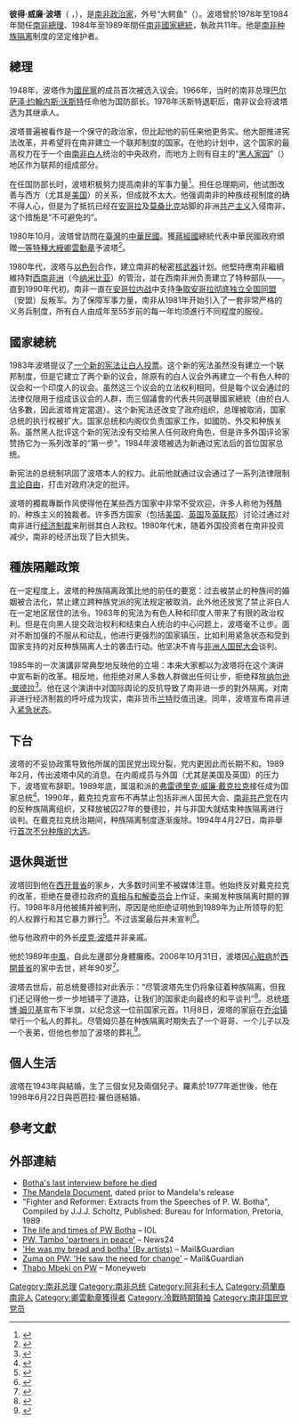 {{NoteTA
| G1 = Country
| G2 = People
| T=zh-hans:彼得·威廉·波塔; zh-hant:彼得·威廉·波塔; zh-hk:彼得·威廉·博塔
| 1=zh-hans:波塔; zh-hant:波塔; zh-hk:博塔
| 2=zh-hans:非洲人国民大会; zh-hant:非洲人國民大會; zh-tw:非洲民族議會
}}
{{Infobox President
| name             = 彼得·威廉·波塔
| original_name    = {{lang|af|Pieter Willem Botha}}
| honorific-suffix = {{le|優良服務獎章|Decoration for Meritorious Services|DMS}}
| image            = PW Botha 1962.jpg
| caption          = 
| office1          = {{flagdeco|ZAF|1928}} 第6任[[南非總統|南非國家總統]]
| term_start1      = 1984年9月3日
| term_end1        = 1989年8月14日<br/><small>代理至1984年9月14日</small>
| predecessor1     = [[马雷·维尔容|马雷·维尔容]]
| successor1       = [[弗雷德里克·威廉·戴克拉克|弗雷德里克·威廉·戴克拉克]]
| office2          = {{flagdeco|ZAF|1928}} 第8任[[南非總理|南非總理]]
| term_start2      = 1978年10月9日
| term_end2        = 1984年9月14日
| president2       = [[巴爾薩澤·約翰內斯·沃斯特|巴爾薩澤·約翰內斯·沃斯特]]<br/>[[馬雷·維爾容|馬雷·維爾容]]
| vicepresident2   = {{le|阿爾文·施萊布施|Alwyn Schlebusch}}{{Nowrap|（1981年－1984年）}}
| predecessor2     = [[巴爾薩澤·約翰內斯·沃斯特|巴爾薩澤·約翰內斯·沃斯特]]
| successor2       = 職務廢除／<br/>他本人<br/><small>作為[[南非總統|國家總統]]</small>
| birth_name       = 彼得·威廉·波塔<br/>Pieter Willem Botha
| birth_date       = {{Birth date|df=y|1916|1|12}}
| birth_place      = {{ZAF-1912}}[[奧蘭治自由邦省|奧蘭治自由邦省]]{{le|保羅魯|Paul Roux}}
| death_date       = {{Death date and age|df=y|2006|10|31|1916|1|12}}
| death_place      = {{ZAF}}[[西開普省|西開普省]]{{le|韋爾德尼斯 (西開普省)|Wilderness, Western Cape|韋爾德尼斯}}
| nationality      = {{ZAF}}
| party            = [[國民黨_(南非)|國民黨]]（1946年－1997年）<br/>[[新國民黨_(南非)|新國民黨]]（1997年－2005年）
| spouse           = {{Marriage|{{le|伊利莎·波塔|Elize Botha}}|1943|1997|reason=妻逝}}<br/>{{Marriage|芭芭拉·羅伯遜|1998|2006|reason=夫逝}}
| children         = 羅索<br/>彼得·威廉<br/>伊蘭莎<br/>阿米莉亞<br/>羅桑
| alma_mater       = {{le|自由邦大學|University of the Free State|格雷大學學院}}
| profession       = [[政治家|政治家]]
}}

'''彼得·威廉·波塔'''（{{lang-af|Pieter Willem Botha}} {{IPA-af|ˈpitər ˈvələm ˈbʊəta|}}，{{bd|1916年|1月12日|2006年|10月31日|catIdx=Botha}}），是[[南非|南非]][[政治家|政治家]]，外号“大鳄鱼”（{{lang|af|Die Groot Krokodil}}）。波塔曾於1978年至1984年間任[[南非總理|南非總理]]、1984年至1989年間任[[南非總統|南非國家總統]]，執政共11年。他是[[南非种族隔离|南非种族隔离]]制度的坚定维护者。

== 總理 ==
1948年，波塔作为[[國民黨_(南非)|國民黨]]的成员首次被选入议会。1966年，当时的南非总理[[巴尔萨泽·约翰内斯·沃斯特|巴尔萨泽·约翰内斯·沃斯特]]任命他为国防部长。1978年沃斯特退职后，南非议会将波塔选为其继承人。

波塔普遍被看作是一个保守的政治家，但比起他的前任来他更务实。他大胆推进宪法改革，并希望将在南非建立一个联邦制度的国家。在他的计划中，这个国家的最高权力在于一个由[[南非白人|南非白人]]统治的中央政府，而地方上则有自主的“[[班图斯坦|黑人家园]]”（{{lang|en|Black homeland}}）地区作为联邦的组成部分。

在任国防部长时，波塔积极努力提高南非的军事力量<ref>{{Cite news |url=https://www.nytimes.com/2006/11/01/world/africa/01botha.html |title=P. W. Botha, Defender of Apartheid, Is Dead at 90 |publisher=The New York Times |last=R. Gregory |first=Joseph |date=2006-11-01 |access-date=2006-11-02 |archive-date=2020-11-29 |archive-url=https://web.archive.org/web/20201129004151/https://www.nytimes.com/2006/11/01/world/africa/01botha.html |dead-url=no }}</ref>。担任总理期间，他试图改善与西方（尤其是[[美国|美国]]）的关系，但成就不太大。他强调南非的种族歧视制度的确不得人心，但是为了抵抗已经在[[安哥拉|安哥拉]]及[[莫桑比克|莫桑比克]]站脚的非洲[[共产主义|共产主义]]入侵南非，这个措施是“不可避免的”。

1980年10月，波塔曾訪問在[[臺灣|臺灣]]的[[中華民國|中華民國]]。獲[[蔣經國|蔣經國]]總統代表中華民國政府頒贈[[卿雲勳章|一等特種大綬卿雲勳章]]予波塔<ref>{{Cite web |url=https://catalog.digitalarchives.tw/item/00/3a/1b/29.html |title=影帶名稱:台影新聞史料（2008數位化）304卷(3808041) |publisher=數位典藏與數位學習聯合目錄 |date=2008-11-27 |access-date=2019-04-08 |archive-date=2022-04-15 |archive-url=https://web.archive.org/web/20220415212408/https://catalog.digitalarchives.tw/item/00/3a/1b/29.html }}</ref>。

1980年代，波塔与[[以色列|以色列]]合作，建立南非的秘密[[核武器|核武器]]计划。他堅持應南非繼續維持對[[西南非洲|西南非洲]]（今[[纳米比亚|纳米比亚]]）的管治，並在西南非洲负责建立了特种部队——{{le|南非特種部隊|South African Special Forces|奎威特}}。直到1990年代初，南非一直在[[安哥拉内战|安哥拉内战]]中支持[[争取安哥拉彻底独立全国同盟|争取安哥拉彻底独立全国同盟]]（安盟）反叛军。为了保障军事力量，南非从1981年开始引入了一套非常严格的义务兵制度，所有白人由成年至55岁前的每一年均须進行不同程度的服役。

== 國家總統 ==
1983年波塔提议了[[1983年南非憲法改革公民投票|一个新的宪法让白人投票]]。这个新的宪法虽然没有建立一个联邦制度，但是它建立了两个新的议会，除原有的白人议会外再建立一个有色人种的议会和一个印度人的议会。虽然这三个议会的立法权利相同，但是每个议会通过的法律仅限用于组成该议会的人群，而三個議會的代表共同選舉國家總統（由於白人佔多數，因此波塔肯定當選）。这个新宪法还改变了政府组织，总理被取消，国家总统的执行权被扩大。国家总统和内阁仅负责国家工作，如國防、外交和种族关系。虽然黑人批评这个新的宪法没有交给黑人任何政府角色，但是许多外国评论家赞扬它为一系列改革的“第一步”。1984年波塔被选为新通过宪法后的首位国家总统。

新宪法的总统制巩固了波塔本人的权力。此前他就通过议会通过了一系列法律限制[[言论自由|言论自由]]，打击对政府决定的批评。

波塔的獨裁專斷作风使得他在某些西方国家中非常不受欢迎，许多人称他为残酷的、种族主义的独裁者。许多西方国家（包括[[美国|美国]]、[[英国|英国]]及[[英联邦|英联邦]]）讨论过通过对南非进行[[经济制裁|经济制裁]]来削弱其白人政权。1980年代末，随着外国投资者在南非投资减少，南非的经济出现了巨大损失。

== 種族隔離政策 ==
在一定程度上，波塔的种族隔离政策比他的前任的要宽：过去被禁止的种族间的婚姻被合法化，禁止建立跨种族党派的宪法规定被取消。此外他还放宽了禁止非白人在一定地区居住的法令。1983年的宪法为有色人种和印度人带来了有限的政治权利。但是在向黑人提交政治权利和结束白人统治的中心问题上，波塔毫不让步。面对不断加强的不服从和动乱，他进行更强烈的国家镇压，比如利用紧急状态和受到国家支持的对反种族隔离人士的袭击行动。他坚决不肯与[[非洲人国民大会|非洲人国民大会]]谈判。

1985年的一次演講非常典型地反映他的立場：本来大家都以为波塔将在这个演讲中宣布新的改革。相反地，他拒绝对黑人多数人群做出任何让步，拒绝释放[[纳尔逊·曼德拉|纳尔逊·曼德拉]]<ref>{{Cite news |url=https://www.nytimes.com/1985/08/17/world/botha-speech-2-signals.html |title=Botha speech: 2 Signals |publisher=The New York Times |last=Cowell |first=Alan |date=1985-08-17 |access-date=2018-06-28 |archive-date=2022-04-14 |archive-url=https://web.archive.org/web/20220414002810/https://www.nytimes.com/1985/08/17/world/botha-speech-2-signals.html }}</ref>。他在这个演讲中对国际舆论的反抗导致了南非进一步的對外隔离。对南非进行经济制裁的呼吁成为现实，南非货币[[兰特|兰特]]贬值迅速。同年，波塔宣布南非进入[[紧急状态|紧急状态]]。

== 下台 ==
波塔的不妥协政策导致他所属的国民党出现分裂，党内更因此而长期不和。1989年2月，传出波塔中风的消息。在内阁成员与外国（尤其是美国及英国）的压力下，波塔宣布辞职。1989年底，属温和派的[[弗雷德里克·威廉·戴克拉克|弗雷德里克·威廉·戴克拉克]]接任成为国家总统<ref>{{Cite web |url=http://www.country-studies.com/south-africa/limited-reforms.html |title=South Africa - Limited Reforms |publisher=Country Studies |access-date=2018-01-09 |archive-date=2022-04-15 |archive-url=https://web.archive.org/web/20220415182531/https://www.country-studies.com/south-africa/limited-reforms.html }}</ref>。1990年，戴克拉克宣布不再禁止包括非洲人国民大会、[[南非共产党|南非共产党]]在内的反种族隔离组织，又释放被囚27年的曼德拉，并与非国大就结束种族隔离进行谈判。在戴克拉克统治期间，种族隔离制度逐渐废除。1994年4月27日，南非舉行[[1994年南非大选|首次不分种族的大选]]。

== 退休與逝世 ==
波塔回到他在[[西开普省|西开普省]]的家乡，大多数时间里不被媒体注意。他始终反对戴克拉克的改革，拒绝在曼德拉政府的[[真相与和解委员会_(南非)|真相与和解委员会]]上作证，来揭发种族隔离时期的罪行。1998年8月他被捕并被判刑，原因是他拒绝证明他到1989年为止所领导的{{le|国家安全委员会 (南非)|State Security Council|国家安全委员会}}犯的人权罪行和其它暴力罪行<ref>{{Cite news |url=https://www.independent.co.uk/news/afrikaners-champion-bothas-cause-of-silence-1137403.html |title=Afrikaners champion Botha's cause of silence |publisher=The Independent |last=Braid |first=Mary |location=United Kingdom |date=1998-01-08 |access-date=2009-05-15 |archive-date=2020-05-17 |archive-url=https://web.archive.org/web/20200517131021/https://www.independent.co.uk/news/afrikaners-champion-bothas-cause-of-silence-1137403.html |dead-url=no }}</ref>。不过该案最后并未宣判<ref>{{Cite news |url=https://www.theguardian.com/world/1999/jun/02/chrismcgreal1 |title=Botha's Conviction Overturned |publisher=The Guardian |last=McGreal |first=Chris |date=1999-06-02 |access-date=2017-08-18 |archive-date=2020-05-17 |archive-url=https://web.archive.org/web/20200517131025/https://www.theguardian.com/world/1999/jun/02/chrismcgreal1 |dead-url=no }}</ref>。

他与他政府中的外长[[皮克·波塔|皮克·波塔]]并非亲戚。

他於1989年[[中風|中風]]，自此左邊部分身體癱瘓。2006年10月31日，波塔因[[心脏病|心脏病]]於[[西開普省|西開普省]]{{le|韋爾德尼斯 (西開普省)|Wilderness, Western Cape|韋爾德尼斯}}的家中去世，終年90岁<ref>{{Cite news |url=http://news.bbc.co.uk/2/hi/africa/6104332.stm |title=Apartheid-era SA president dies |publisher=BBC News |date=2006-11-01 |access-date=2006-11-02 |archive-date=2017-10-21 |archive-url=https://web.archive.org/web/20171021113923/http://news.bbc.co.uk/2/hi/africa/6104332.stm |dead-url=no }}</ref>。

波塔去世后，前总统曼德拉对此表示：“尽管波塔先生仍将象征着种族隔离，但我们还记得他一步一步地铺平了道路，让我们的国家走向最终的和平谈判”<ref>{{Cite news|url=http://news.bbc.co.uk/1/hi/world/africa/6105178.stm |title=PW Botha: Reaction in quotes |publisher=BBC News |date=2006-11-01 |access-date=2006-11-02}}</ref>。总统[[塔博·姆贝基|塔博·姆贝基]]宣布下半旗，以纪念这一位前国家元首。11月8日，波塔的家庭在[[喬治_(西開普省)|乔治镇]]举行一个私人的葬礼。尽管姆贝基在种族隔离时期失去了一个哥哥、一个儿子以及一个表弟，但他也参加了波塔的葬礼<ref>{{Cite news |url=https://www.iol.co.za/news/politics/pw-laid-to-rest-302310 |title=PW laid to rest |publisher=Independent Online |date=2006-11-09 |access-date=2006-11-09 |archive-date=2021-06-08 |archive-url=https://web.archive.org/web/20210608022814/https://www.iol.co.za/news/politics/pw-laid-to-rest-302310 }}</ref>。

== 個人生活 ==
波塔在1943年與{{le|伊利莎·波塔|Elize Botha|安娜·伊莉莎白·羅素}}結婚，生了三個女兒及兩個兒子。羅素於1977年逝世後，他在1998年6月22日與芭芭拉·羅伯遜結婚。

== 參考文獻 ==
{{Reflist}}

== 外部連結 ==
{{Wikiquote}}
* [http://vimeo.com/18610881 Botha's last interview before he died] {{Wayback|url=http://vimeo.com/18610881 |date=20200517131049 }}
* [https://web.archive.org/web/20060924050638/http://www.anc.org.za/ancdocs/history/mandela/64-90/doc890705.html The Mandela Document], dated prior to Mandela's release
* "Fighter and Reformer: Extracts from the Speeches of P. W. Botha", Compiled by J.J.J. Scholtz, Published: Bureau for Information, Pretoria, 1989
* [http://www.iol.co.za/index.php?set_id=1&click_id=6&art_id=qw1162328583363B213 The life and times of PW Botha] {{Wayback|url=http://www.iol.co.za/index.php?set_id=1&click_id=6&art_id=qw1162328583363B213 |date=20091221080528 }} – IOL
* [https://web.archive.org/web/20090712103531/http://www.news24.com/News24/South_Africa/News/0,,2-7-1442_2024747,00.html PW, Tambo 'partners in peace'] – News24
* [https://web.archive.org/web/20070930211909/http://www.mg.co.za/articlePage.aspx?articleid=288740&area=%2Finsight%2Finsight__national%2F 'He was my bread and botha' (By artists)] – Mail&Guardian
* [https://web.archive.org/web/20070927215313/http://www.mg.co.za/articlePage.aspx?articleid=288866&area=%2Fbreaking_news%2Fbreaking_news__national%2F Zuma on PW: 'He saw the need for change'] – Mail&Guardian
* [https://web.archive.org/web/20130516050100/http://www.moneyweb.co.za/economy/soapbox/373160.htm Thabo Mbeki on PW] – Moneyweb

{{S-start}}
{{S-off}}
{{Succession box|title={{le|國防與退伍軍人部長|Minister of Defence and Military Veterans|南非國防部長}}|before={{le|雅各布斯·約翰內斯·福歇|Jacobus Johannes Fouché}}|after={{le|馬格努斯·馬蘭|Magnus Malan}}|years=1966年－1980年}}
{{S-bef|before=[[巴爾薩澤·約翰內斯·沃斯特|巴爾薩澤·約翰內斯·沃斯特]]}}
{{S-ttl|title=[[南非總理|南非總理]]|years=1978年－1984年}}
{{S-non|reason=職務廢除}}
{{Succession box|title=[[南非總統|南非國家總統]]|before=[[馬雷·維爾容|馬雷·維爾容]]|after=[[弗雷德里克·威廉·戴克拉克|弗雷德里克·威廉·戴克拉克]]|years=1984年－1989年}}
{{S-end}}

{{南非总理}}
{{南非总统}}
{{冷戰相關人物}}
{{Authority control}}

{{DEFAULTSORT:Botha, P. W.}}
[[Category:南非总理|Category:南非总理]]
[[Category:南非总统|Category:南非总统]]
[[Category:阿非利卡人|Category:阿非利卡人]]
[[Category:荷蘭裔南非人|Category:荷蘭裔南非人]]
[[Category:卿雲勳章獲得者|Category:卿雲勳章獲得者]]
[[Category:冷戰時期領袖|Category:冷戰時期領袖]]
[[Category:南非国民党党员|Category:南非国民党党员]]